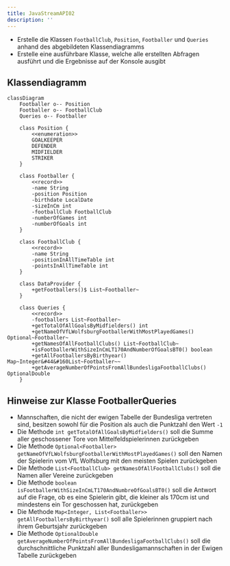 ```yaml
---
title: JavaStreamAPI02
description: ''
---
```



- Erstelle die Klassen `FootballClub`, `Position`, `Footballer` und `Queries`
  anhand des abgebildeten Klassendiagramms
- Erstelle eine ausführbare Klasse, welche alle erstellten Abfragen ausführt und
  die Ergebnisse auf der Konsole ausgibt

## Klassendiagramm

```mermaid
classDiagram
    Footballer o-- Position
    Footballer o-- FootballClub
    Queries o-- Footballer

    class Position {
        <<enumeration>>
        GOALKEEPER
        DEFENDER
        MIDFIELDER
        STRIKER
    }

    class Footballer {
        <<record>>
        -name String
        -position Position
        -birthdate LocalDate
        -sizeInCm int
        -footballClub FootballClub
        -numberOfGames int
        -numberOfGoals int
    }

    class FootballClub {
        <<record>>
        -name String
        -positionInAllTimeTable int
        -pointsInAllTimeTable int
    }

    class DataProvider {
        +getFootballers()$ List~Footballer~
    }

    class Queries {
        <<record>>
        -footballers List~Footballer~
        +getTotalOfAllGoalsByMidfielders() int
        +getNameOfVfLWolfsburgFootballerWithMostPlayedGames() Optional~Footballer~
        +getNamesOfAllFootballClubs() List~FootballClub~
        +isFootballerWithSizeInCmLT170AndNumberOfGoalsBT0() boolean
        +getAllFootballersByBirthyear() Map~Integer&#44&#160List~Footballer~~
        +getAverageNumberOfPointsFromAllBundesligaFootballClubs() OptionalDouble
    }
```

## Hinweise zur Klasse FootballerQueries

- Mannschaften, die nicht der ewigen Tabelle der Bundesliga vertreten sind,
  besitzen sowohl für die Position als auch die Punktzahl den Wert `-1`
- Die Methode `int getTotalOfAllGoalsByMidfielders()` soll die Summe aller
  geschossener Tore von Mittelfeldspielerinnen zurückgeben
- Die Methode
  `Optional<Footballer> getNameOfVfLWolfsburgFootballerWithMostPlayedGames()`
  soll den Namen der Spielerin vom VfL Wolfsburg mit den meisten Spielen
  zurückgeben
- Die Methode `List<FootballClub> getNamesOfAllFootballClubs()` soll die Namen
  aller Vereine zurückgeben
- Die Methode `boolean isFootballerWithSizeInCmLT170AndNumbreOfGoalsBT0()` soll
  die Antwort auf die Frage, ob es eine Spielerin gibt, die kleiner als 170cm
  ist und mindestens ein Tor geschossen hat, zurückgeben
- Die Methode `Map<Integer, List<Footballer>> getAllFootballersByBirthyear()`
  soll alle Spielerinnen gruppiert nach ihrem Geburtsjahr zurückgeben
- Die Methode
  `OptionalDouble getAverageNumberOfPointsFromAllBundesligaFootballClubs()` soll
  die durchschnittliche Punktzahl aller Bundesligamannschaften in der Ewigen
  Tabelle zurückgeben

<Exercise pullRequest="72" branchSuffix="stream-api/02" />
